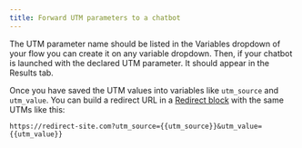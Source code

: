 ```yaml
---
title: Forward UTM parameters to a chatbot
---
```


The UTM parameter name should be listed in the Variables dropdown of your flow you can create it on any variable dropdown. Then, if your chatbot is launched with the declared UTM parameter. It should appear in the Results tab.

Once you have saved the UTM values into variables like `utm_source` and `utm_value`. You can build a redirect URL in a [Redirect block](../editor/blocks/logic/redirect) with the same UTMs like this:

```
https://redirect-site.com?utm_source={{utm_source}}&utm_value={{utm_value}}
```

<LoomVideo id="d298d5f4e1d04190b9768ffb6665bef8" />
